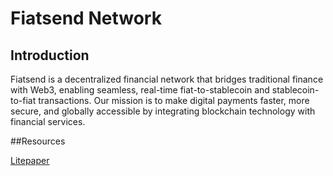 # Fiatsend Network

## Introduction

Fiatsend is a decentralized financial network that bridges traditional finance with Web3, enabling seamless, real-time fiat-to-stablecoin and stablecoin-to-fiat transactions. Our mission is to make digital payments faster, more secure, and globally accessible by integrating blockchain technology with financial services.

##Resources

[Litepaper](http://litepaper.fiatsend.network/)
